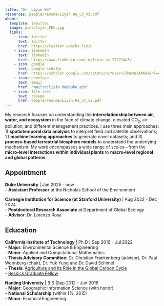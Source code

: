 ```yaml
---
title: "Dr. Liyin He"
resources: people/resume/Liyin He_CV_v3.pdf
about:
  template: trestles
  image: pics/liyin_PKU.jpg
  links:
    - icon: twitter
      text: twitter
      href: https://twitter.com/he_liyin 
    - icon: linkedin
      text: linkedin
      href: https://www.linkedin.com/in/liyin-he-272214a5/ 
    - icon: google
      text: google scholar      
      href: https://scholar.google.com/citations?user=ITMmmQIAAAAJ&hl=en 
    - icon: envelope
      text: email   
      href: "mailto:liyin.he@duke.edu"
    - icon: file-text
      text: resume   
      href: people/resume/Liyin He_CV_v3.pdf
---
```


::: {#hero-heading}
My research focuses on understanding the **interrelationship between air, water, and ecosystem** in the face of climate change, elevated CO~2~, air pollution, and different management practices. I use three main approaches: 1) **spatiotemporal data analysis** to interpret field and satellite observations; 2) **machine learning approaches** to generate novel datasets; and 3) **process-based terrestrial biosphere models** to understand the underlying mechanism. My work encompasses a wide range of scales---from the **micro-level interactions within individual plants** to **macro-level regional and global patterns**.

## **Appointment**

**Duke University** \| Jan 2025 - now\
-   **Assistant Professor** at the Nicholas School of the Environment

**Carnegie Institution for Science (at Stanford University)** \| Aug 2022 - Dec 2024\
-   **Postdoctoral Research Associate** at Department of Global Ecology\
-   **Advisor**: Dr. Lorenzo Rosa

## **Education**

**California Institute of Technology** \| Ph.D \| Sep 2016 - Jul 2022\
-   **Major**: Environmental Science & Engineering\
-   **Minor**: Applied and Computational Mathematics\
-   **Thesis Advisory Committee**: Dr. Christian Frankenberg (advisor), Dr. Paul Wennberg (chair), Dr. Yuk Yung and Dr. David Schimel\
-   **Thesis**: [Agriculture and Its Role in the Global Carbon Cycle](https://thesis.library.caltech.edu/15140/)\
-   [Resnick Graduate Fellow](https://resnick.caltech.edu/people/liyin-he)\

**Nanjing University** \| B.S \|Sep 2012 - Jun 2016\
-   **Major**: Geographic Information Science (with honor)\
-   **National Scholarship** (within 1%, 2015)\
-   **Minor**: Financial Engineering
:::
